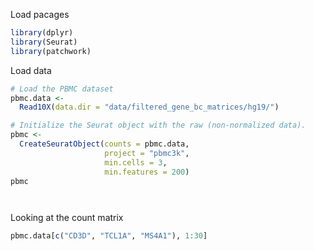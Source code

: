 Load pacages 
```r
library(dplyr)
library(Seurat)
library(patchwork)
```

Load data 
```r
# Load the PBMC dataset
pbmc.data <- 
  Read10X(data.dir = "data/filtered_gene_bc_matrices/hg19/")

# Initialize the Seurat object with the raw (non-normalized data).
pbmc <- 
  CreateSeuratObject(counts = pbmc.data,
                     project = "pbmc3k",
                     min.cells = 3,
                     min.features = 200)
pbmc




```

Looking at the count matrix
```r
pbmc.data[c("CD3D", "TCL1A", "MS4A1"), 1:30]

````



